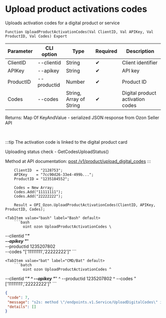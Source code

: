 ﻿---
sidebar_position: 15
---


# Upload product activations codes
 Uploads activation codes for a digital product or service



`Function UploadProductActivationCodes(Val ClientID, Val APIKey, Val ProductID, Val Codes) Export`

  | Parameter | CLI option | Type | Required | Description |
  |-|-|-|-|-|
  | ClientID | --clientid | String | &#x2714; | Client identifier |
  | APIKey | --apikey | String | &#x2714; | API key |
  | ProductID | --productid | Number | &#x2714; | Product ID |
  | Codes | --codes | String, Array of String | &#x2714; | Digital product activation codes |

  
  Returns:  Map Of KeyAndValue - serialized JSON response from Ozon Seller API

<br/>

:::tip
The activation code is linked to the digital product card

 Uploading status check - GetCodesUploadStatus()

 Method at API documentation: [post /v1/product/upload_digital_codes](https://docs.ozon.ru/api/seller/#operation/ProductAPI_UploadDigitalCode)
:::
<br/>


```bsl title="1C:Enterprise/OneScript code example"
    ClientID  = "2128753";
    APIKey    = "7cc90d26-33e4-499b...";
    ProductID = "1235184552";

    Codes = New Array;
    Codes.Add("11111111");
    Codes.Add("22222222");

    Result = OPI_Ozon.UploadProductActivationCodes(ClientID, APIKey, ProductID, Codes);
```
 

 <Tabs>
  
    <TabItem value="bash" label="Bash" default>
        ```bash
            oint ozon UploadProductActivationCodes \
 --clientid "***" \
 --apikey "***" \
 --productid 1235207802 \
 --codes "['11111111','22222222']"
        ```
    </TabItem>
  
    <TabItem value="bat" label="CMD/Bat" default>
        ```batch
            oint ozon UploadProductActivationCodes ^
 --clientid "***" ^
 --apikey "***" ^
 --productid 1235207802 ^
 --codes "['11111111','22222222']"
        ```
    </TabItem>
</Tabs>


```json title="Result"
{
 "code": 7,
 "message": "s2s: method \"/endpoints.v1.Service/UploadDigitalCodes\" is not allowed for the provided access tokens: permission denied",
 "details": []
}
```
